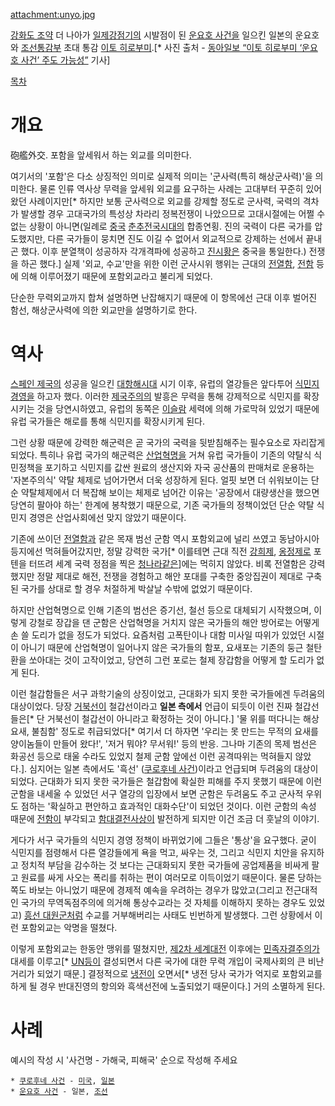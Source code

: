 attachment:unyo.jpg

[[강화도 조약]] 더 나아가 [[일제강점기]]의 시발점이 된 [[운요호 사건]]을 일으킨 일본의 운요호와 [[조선통감부]] 초대 통감 [[이토 히로부미]].[* 사진 출처 - [http://news.donga.com/3/all/20090508/8729334/1 동아일보 “이토 히로부미 ‘운요호 사건’ 주도 가능성”] 기사]

[[목차]]

= 개요 =
砲艦外交. 포함을 앞세워서 하는 외교를 의미한다. 

여기서의 '포함'은 다소 상징적인 의미로 실제적 의미는 '군사력(특히 해상군사력)'을 의미한다. 물론 인류 역사상 무력을 앞세워 외교를 요구하는 사례는 고대부터 꾸준히 있어 왔던 사례이지만[* 하지만 보통 군사력으로 외교를 강제할 정도로 군사력, 국력의 격차가 발생할 경우 고대국가의 특성상 차라리 정복전쟁이 나았으므로 고대시절에는 어쩔 수 없는 상황이 아니면(일례로 [[중국]] [[춘추전국시대]]의 합종연횡. 진의 국력이 다른 국가를 압도했지만, 다른 국가들이 뭉치면 진도 이길 수 없어서 외교적으로 강제하는 선에서 끝내곤 했다. 이후 분열책이 성공하자 각개격파에 성공하고 [[진시황]]은 중국을 통일한다.) 전쟁을 하곤 했다.] 실제 '외교, 수교'만을 위한 이런 군사시위 행위는 근대의 [[전열함]], [[전함]] 등에 의해 이루어졌기 때문에 포함외교라고 불리게 되었다.

단순한 무력외교까지 합쳐 설명하면 난잡해지기 때문에 이 항목에선 근대 이후 벌어진 함선, 해상군사력에 의한 외교만을 설명하기로 한다.

= 역사 =
[[스페인 제국]]의 성공을 일으킨 [[대항해시대]] 시기 이후, 유럽의 열강들은 앞다투어 [[식민지]]경영을 하고자 했다. 이러한 [[제국주의]]의 발흥은 무력을 통해 강제적으로 식민지를 확장시키는 것을 당연시하였고, 유럽의 동쪽은 [[이슬람]] 세력에 의해 가로막혀 있었기 때문에 유럽 국가들은 해로를 통해 식민지를 확장시키게 된다. 

그런 상황 때문에 강력한 해군력은 곧 국가의 국력을 뒷받침해주는 필수요소로 자리잡게 되었다. 특히나 유럽 국가의 해군력은 [[산업혁명]]을 거쳐 유럽 국가들이 기존의 약탈식 식민정책을 포기하고 식민지를 값싼 원료의 생산지와 자국 공산품의 판매처로 운용하는 '자본주의식' 약탈 체제로 넘어가면서 더욱 성장하게 된다. 얼핏 보면 더 쉬워보이는 단순 약탈체제에서 더 복잡해 보이는 체제로 넘어간 이유는 '공장에서 대량생산을 했으면 당연히 팔아야 하는' 한계에 봉착했기 때문으로, 기존 국가들의 정책이었던 단순 약탈 식민지 경영은 산업사회에선 맞지 않았기 때문이다. 

기존에 쓰이던 [[전열함]]과 같은 목재 범선 군함 역시 포함외교에 널리 쓰였고 동남아시아 등지에선 먹혀들어갔지만, 정말 강력한 국가[* 이를테면 근대 직전 [[강희제]], [[옹정제]]로 포텐을 터뜨려 세계 국력 정점을 찍은 [[청나라]]같은]에는 먹히지 않았다. 비록 전열함은 강력했지만 정말 제대로 해전, 전쟁을 경험하고 해안 포대를 구축한 중앙집권이 제대로 구축된 국가를 상대로 할 경우 처절하게 박살날 수밖에 없었기 때문이다.

하지만 산업혁명으로 인해 기존의 범선은 증기선, 철선 등으로 대체되기 시작했으며, 이렇게 강철로 장갑을 댄 군함은 산업혁명을 거치지 않은 국가들의 해안 방어로는 어떻게 손 쓸 도리가 없을 정도가 되었다. 요즘처럼 고폭탄이나 대함 미사일 따위가 있었던 시절이 아니기 때문에 산업혁명이 일어나지 않은 국가들의 함포, 요새포는 기존의 둥근 철탄환을 쏘아대는 것이 고작이었고, 당연히 그런 포로는 철제 장갑함을 어떻게 할 도리가 없게 된다. 

이런 철갑함들은 서구 과학기술의 상징이었고, 근대화가 되지 못한 국가들에겐 두려움의 대상이었다. 당장 [[거북선]]이 철갑선이라고 '''일본 측에서''' 언급이 되듯이 이런 진짜 철갑선들은[* 단 거북선이 철갑선이 아니라고 확정하는 것이 아니다.] '물 위를 떠다니는 해상요새, 불침함' 정도로 취급되었다[* 여기서 더 하자면 '우리는 못 만드는 무적의 요새를 양이놈들이 만들어 왔다!', '저거 뭐야? 무서워!' 등의 반응. 그나마 기존의 목제 범선은 화공선 등으로 태울 수라도 있었지 철제 군함 앞에선 이런 공격따위는 먹혀들지 않았다.]. 심지어는 일본 측에서도 '흑선' ([[쿠로후네 사건]])이라고 언급되며 두려움의 대상이 되었다. 근대화가 되지 못한 국가들은 철갑함에 확실한 피해를 주지 못했기 때문에 이런 군함을 내세울 수 있었던 서구 열강의 입장에서 보면 군함은 두려움도 주고 군사적 우위도 점하는 '확실하고 편안하고 효과적인 대화수단'이 되었던 것이다. 이런 군함의 속성 때문에 [[전함]]이 부각되고 [[함대결전사상]]이 발전하게 되지만 이건 조금 더 훗날의 이야기.

게다가 서구 국가들의 식민지 경영 정책이 바뀌었기에 그들은 '통상'을 요구했다. 굳이 식민지를 점령해서 다른 열강들에게 욕을 먹고, 싸우는 것, 그리고 식민지 치안을 유지하고 정치적 부담을 감수하는 것 보다는 근대화되지 못한 국가들에 공업제품을 비싸게 팔고 원료를 싸게 사오는 폭리를 취하는 편이 여러모로 이득이었기 때문이다. 물론 당하는 쪽도 바보는 아니었기 때문에 경제적 예속을 우려하는 경우가 많았고(그리고 전근대적인 국가의 무역독점주의에 의거해 통상수교라는 것 자체를 이해하지 못하는 경우도 있었고) [[흥선 대원군]]처럼 수교를 거부해버리는 사태도 빈번하게 발생했다. 그런 상황에서 이런 포함외교는 악명을 떨쳤다.

이렇게 포함외교는 한동안 맹위를 떨쳤지만, [[제2차 세계대전]] 이후에는 [[민족자결주의]]가 대세를 이루고[* [[UN]]등이 결성되면서 다른 국가에 대한 무력 개입이 국제사회의 큰 비난거리가 되었기 때문.] 결정적으로 [[냉전]]이 오면서[* 냉전 당사 국가가 억지로 포함외교를 하게 될 경우 반대진영의 항의와 흑색선전에 노출되었기 때문이다.] 거의 소멸하게 된다.

= 사례 =
예시의 작성 시 '사건명 - 가해국, 피해국' 순으로 작성해 주세요 

 * [[쿠로후네 사건]] - [[미국]], [[일본]]
 * [[운요호 사건]] - 일본, [[조선]]
